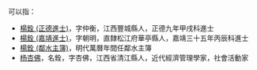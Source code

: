 '''{{PAGENAME}}'''可以指：
* [[楊銓_(正德進士)|楊銓 (正德進士)]]，字仲衡，江西豐城縣人，正德九年甲戌科進士
* [[楊銓_(嘉靖進士)|楊銓 (嘉靖進士)]]，字朝明，直隸松江府華亭縣人，嘉靖三十五年丙辰科進士
* [[楊銓_(鄰水主簿)|楊銓 (鄰水主簿)]]，明代萬曆年間任鄰水主簿
* [[杨杏佛|杨杏佛]]，名銓，字杏佛，江西省清江縣人，近代經濟管理學家，社會活動家
{{Disambiguation|Cat=二字杨姓人名消歧义}}